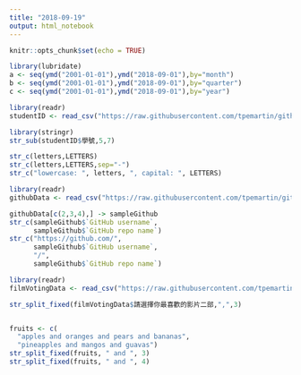 ```yaml
---
title: "2018-09-19"
output: html_notebook
---
```


```r
knitr::opts_chunk$set(echo = TRUE)
```
```r
library(lubridate)
a <- seq(ymd("2001-01-01"),ymd("2018-09-01"),by="month")
b <- seq(ymd("2001-01-01"),ymd("2018-09-01"),by="quarter")
c <- seq(ymd("2001-01-01"),ymd("2018-09-01"),by="year")
```
```r
library(readr)
studentID <- read_csv("https://raw.githubusercontent.com/tpemartin/github-data/master/studentID.csv")
```
```r
library(stringr)
str_sub(studentID$學號,5,7)
```

```r
str_c(letters,LETTERS)
str_c(letters,LETTERS,sep="-")
str_c("lowercase: ", letters, ", capital: ", LETTERS)

```
```r
library(readr)
githubData <- read_csv("https://raw.githubusercontent.com/tpemartin/github-data/master/githubData.csv")

githubData[c(2,3,4),] -> sampleGithub
str_c(sampleGithub$`GitHub username`,
      sampleGithub$`GitHub repo name`)
str_c("https://github.com/",
      sampleGithub$`GitHub username`,
      "/",
      sampleGithub$`GitHub repo name`)
```

```r
library(readr)
filmVotingData <- read_csv("https://raw.githubusercontent.com/tpemartin/course-107-1-programming-for-data-science/master/data/%E7%AC%AC%E4%B8%89%E5%B1%86%E7%B6%93%E6%BF%9F%E6%92%AD%E5%AE%A2%E7%AB%B6%E8%B3%BD%E5%8F%83%E8%B3%BD%E4%BD%9C%E5%93%81%E6%8A%95%E7%A5%A8%E7%B5%90%E6%9E%9C%E6%A8%A3%E6%9C%AC%20-%20Sheet1.csv")
```
```r
str_split_fixed(filmVotingData$請選擇你最喜歡的影片二部,",",3)
```
```r

```

```r
fruits <- c(
  "apples and oranges and pears and bananas",
  "pineapples and mangos and guavas")
str_split_fixed(fruits, " and ", 3)
str_split_fixed(fruits, " and ", 4)

```